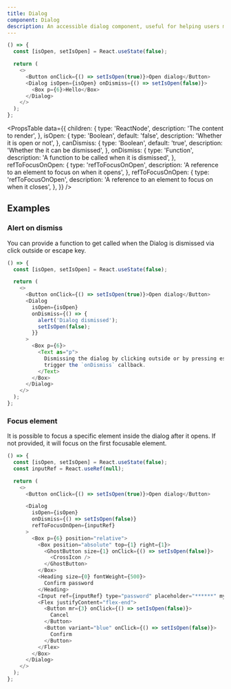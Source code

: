 ```yaml
---
title: Dialog
component: Dialog
description: An accessible dialog component, useful for helping users make decisions and to display critical information.
---
```


```js live removeFragment
() => {
  const [isOpen, setIsOpen] = React.useState(false);

  return (
    <>
      <Button onClick={() => setIsOpen(true)}>Open dialog</Button>
      <Dialog isOpen={isOpen} onDismiss={() => setIsOpen(false)}>
        <Box p={6}>Hello</Box>
      </Dialog>
    </>
  );
};
```

<PropsTable
  data={{
    children: {
      type: 'ReactNode',
      description: 'The content to render',
    },
    isOpen: {
      type: 'Boolean',
      default: 'false',
      description: 'Whether it is open or not',
    },
    canDismiss: {
      type: 'Boolean',
      default: 'true',
      description: 'Whether the it can be dismissed',
    },
    onDismiss: {
      type: 'Function',
      description: 'A function to be called when it is dismissed',
    },
    refToFocusOnOpen: {
      type: 'refToFocusOnOpen',
      description: 'A reference to an element to focus on when it opens',
    },
    refToFocusOnOpen: {
      type: 'refToFocusOnOpen',
      description: 'A reference to an element to focus on when it closes',
    },
  }}
/>

## Examples

### Alert on dismiss

You can provide a function to get called when the Dialog is dismissed via click outside or escape key.

```js live removeFragment
() => {
  const [isOpen, setIsOpen] = React.useState(false);

  return (
    <>
      <Button onClick={() => setIsOpen(true)}>Open dialog</Button>
      <Dialog
        isOpen={isOpen}
        onDismiss={() => {
          alert('Dialog dismissed');
          setIsOpen(false);
        }}
      >
        <Box p={6}>
          <Text as="p">
            Dismissing the dialog by clicking outside or by pressing escape will
            trigger the `onDismiss` callback.
          </Text>
        </Box>
      </Dialog>
    </>
  );
};
```

### Focus element

It is possible to focus a specific element inside the dialog after it opens. If not provided, it will focus on the first focusable element.

```js live removeFragment
() => {
  const [isOpen, setIsOpen] = React.useState(false);
  const inputRef = React.useRef(null);

  return (
    <>
      <Button onClick={() => setIsOpen(true)}>Open dialog</Button>

      <Dialog
        isOpen={isOpen}
        onDismiss={() => setIsOpen(false)}
        refToFocusOnOpen={inputRef}
      >
        <Box p={6} position="relative">
          <Box position="absolute" top={1} right={1}>
            <GhostButton size={1} onClick={() => setIsOpen(false)}>
              <CrossIcon />
            </GhostButton>
          </Box>
          <Heading size={0} fontWeight={500}>
            Confirm password
          </Heading>
          <Input ref={inputRef} type="password" placeholder="******" my={4} />
          <Flex justifyContent="flex-end">
            <Button mr={3} onClick={() => setIsOpen(false)}>
              Cancel
            </Button>
            <Button variant="blue" onClick={() => setIsOpen(false)}>
              Confirm
            </Button>
          </Flex>
        </Box>
      </Dialog>
    </>
  );
};
```
